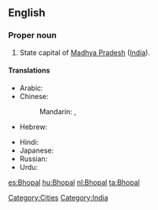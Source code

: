 ==English==
{{wikipedia}}

===Proper noun===
{{en-proper noun}}

# State capital of [[Madhya Pradesh]] ([[India]]).

====Translations====
{{trans-top|capital of Madhya Pradesh, India}}
* Arabic: {{t|ar|بهوبال|m|tr=bhubaal}}
* Chinese:
*: Mandarin: {{t|cmn|博帕爾|sc=Hani}},  {{t|cmn|博帕尔|tr=Bópà'ěr|sc=Hani}}
* Hebrew: {{t|he|בופאל}}
{{trans-mid}}
* Hindi: {{t|hi|भोपाल|tr=bhōpāl|xs=Hindi}}
* Japanese: {{t|ja|ボーパール|tr=Bōpāru}}
* Russian: {{t|ru|Бхопал|m|tr=Bxopál}}
* Urdu: {{t|ur|بهوبال|tr=bhōpāl|xs=Urdu}}
{{trans-bottom}}

[[Category:Cities]]
[[Category:India]]

[[es:Bhopal]]
[[hu:Bhopal]]
[[nl:Bhopal]]
[[ta:Bhopal]]